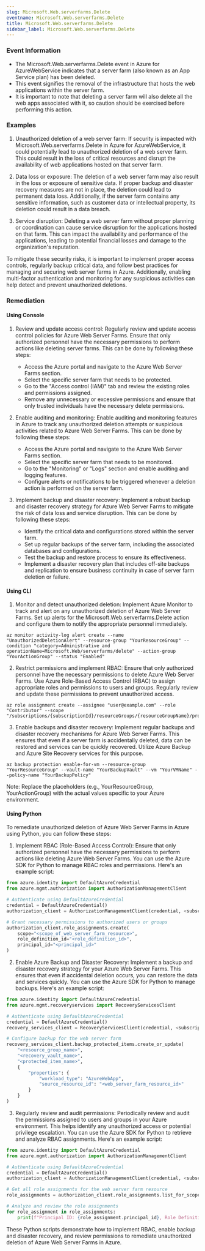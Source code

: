 ```yaml
--- 
slug: Microsoft.Web.serverfarms.Delete
eventname: Microsoft.Web.serverfarms.Delete
title: Microsoft.Web.serverfarms.Delete
sidebar_label: Microsoft.Web.serverfarms.Delete
---
```

                       
### Event Information

- The Microsoft.Web.serverfarms.Delete event in Azure for AzureWebService indicates that a server farm (also known as an App Service plan) has been deleted.
- This event signifies the removal of the infrastructure that hosts the web applications within the server farm.
- It is important to note that deleting a server farm will also delete all the web apps associated with it, so caution should be exercised before performing this action.


### Examples

1. Unauthorized deletion of a web server farm: If security is impacted with Microsoft.Web.serverfarms.Delete in Azure for AzureWebService, it could potentially lead to unauthorized deletion of a web server farm. This could result in the loss of critical resources and disrupt the availability of web applications hosted on that server farm.

2. Data loss or exposure: The deletion of a web server farm may also result in the loss or exposure of sensitive data. If proper backup and disaster recovery measures are not in place, the deletion could lead to permanent data loss. Additionally, if the server farm contains any sensitive information, such as customer data or intellectual property, its deletion could result in a data breach.

3. Service disruption: Deleting a web server farm without proper planning or coordination can cause service disruption for the applications hosted on that farm. This can impact the availability and performance of the applications, leading to potential financial losses and damage to the organization's reputation.

To mitigate these security risks, it is important to implement proper access controls, regularly backup critical data, and follow best practices for managing and securing web server farms in Azure. Additionally, enabling multi-factor authentication and monitoring for any suspicious activities can help detect and prevent unauthorized deletions.

### Remediation

#### Using Console

1. Review and update access control: Regularly review and update access control policies for Azure Web Server Farms. Ensure that only authorized personnel have the necessary permissions to perform actions like deleting server farms. This can be done by following these steps:
   - Access the Azure portal and navigate to the Azure Web Server Farms section.
   - Select the specific server farm that needs to be protected.
   - Go to the "Access control (IAM)" tab and review the existing roles and permissions assigned.
   - Remove any unnecessary or excessive permissions and ensure that only trusted individuals have the necessary delete permissions.

2. Enable auditing and monitoring: Enable auditing and monitoring features in Azure to track any unauthorized deletion attempts or suspicious activities related to Azure Web Server Farms. This can be done by following these steps:
   - Access the Azure portal and navigate to the Azure Web Server Farms section.
   - Select the specific server farm that needs to be monitored.
   - Go to the "Monitoring" or "Logs" section and enable auditing and logging features.
   - Configure alerts or notifications to be triggered whenever a deletion action is performed on the server farm.

3. Implement backup and disaster recovery: Implement a robust backup and disaster recovery strategy for Azure Web Server Farms to mitigate the risk of data loss and service disruption. This can be done by following these steps:
   - Identify the critical data and configurations stored within the server farm.
   - Set up regular backups of the server farm, including the associated databases and configurations.
   - Test the backup and restore process to ensure its effectiveness.
   - Implement a disaster recovery plan that includes off-site backups and replication to ensure business continuity in case of server farm deletion or failure.

#### Using CLI

1. Monitor and detect unauthorized deletion: Implement Azure Monitor to track and alert on any unauthorized deletion of Azure Web Server Farms. Set up alerts for the Microsoft.Web.serverfarms.Delete action and configure them to notify the appropriate personnel immediately.

```
az monitor activity-log alert create --name "UnauthorizedDeletionAlert" --resource-group "YourResourceGroup" --condition "category=Administrative and operationName=Microsoft.Web/serverfarms/delete" --action-group "YourActionGroup" --status "Enabled"
```

2. Restrict permissions and implement RBAC: Ensure that only authorized personnel have the necessary permissions to delete Azure Web Server Farms. Use Azure Role-Based Access Control (RBAC) to assign appropriate roles and permissions to users and groups. Regularly review and update these permissions to prevent unauthorized access.

```
az role assignment create --assignee "user@example.com" --role "Contributor" --scope "/subscriptions/{subscriptionId}/resourceGroups/{resourceGroupName}/providers/Microsoft.Web/serverfarms/{serverFarmName}"
```

3. Enable backups and disaster recovery: Implement regular backups and disaster recovery mechanisms for Azure Web Server Farms. This ensures that even if a server farm is accidentally deleted, data can be restored and services can be quickly recovered. Utilize Azure Backup and Azure Site Recovery services for this purpose.

```
az backup protection enable-for-vm --resource-group "YourResourceGroup" --vault-name "YourBackupVault" --vm "YourVMName" --policy-name "YourBackupPolicy"
```

Note: Replace the placeholders (e.g., YourResourceGroup, YourActionGroup) with the actual values specific to your Azure environment.

#### Using Python

To remediate unauthorized deletion of Azure Web Server Farms in Azure using Python, you can follow these steps:

1. Implement RBAC (Role-Based Access Control): Ensure that only authorized personnel have the necessary permissions to perform actions like deleting Azure Web Server Farms. You can use the Azure SDK for Python to manage RBAC roles and permissions. Here's an example script:

```python
from azure.identity import DefaultAzureCredential
from azure.mgmt.authorization import AuthorizationManagementClient

# Authenticate using DefaultAzureCredential
credential = DefaultAzureCredential()
authorization_client = AuthorizationManagementClient(credential, <subscription_id>)

# Grant necessary permissions to authorized users or groups
authorization_client.role_assignments.create(
    scope="<scope_of_web_server_farm_resource>",
    role_definition_id="<role_definition_id>",
    principal_id="<principal_id>"
)
```

2. Enable Azure Backup and Disaster Recovery: Implement a backup and disaster recovery strategy for your Azure Web Server Farms. This ensures that even if accidental deletion occurs, you can restore the data and services quickly. You can use the Azure SDK for Python to manage backups. Here's an example script:

```python
from azure.identity import DefaultAzureCredential
from azure.mgmt.recoveryservices import RecoveryServicesClient

# Authenticate using DefaultAzureCredential
credential = DefaultAzureCredential()
recovery_services_client = RecoveryServicesClient(credential, <subscription_id>)

# Configure backup for the web server farm
recovery_services_client.backup_protected_items.create_or_update(
    "<resource_group_name>",
    "<recovery_vault_name>",
    "<protected_item_name>",
    {
        "properties": {
            "workload_type": "AzureWebApp",
            "source_resource_id": "<web_server_farm_resource_id>"
        }
    }
)
```

3. Regularly review and audit permissions: Periodically review and audit the permissions assigned to users and groups in your Azure environment. This helps identify any unauthorized access or potential privilege escalation. You can use the Azure SDK for Python to retrieve and analyze RBAC assignments. Here's an example script:

```python
from azure.identity import DefaultAzureCredential
from azure.mgmt.authorization import AuthorizationManagementClient

# Authenticate using DefaultAzureCredential
credential = DefaultAzureCredential()
authorization_client = AuthorizationManagementClient(credential, <subscription_id>)

# Get all role assignments for the web server farm resource
role_assignments = authorization_client.role_assignments.list_for_scope("<scope_of_web_server_farm_resource>")

# Analyze and review the role assignments
for role_assignment in role_assignments:
    print(f"Principal ID: {role_assignment.principal_id}, Role Definition ID: {role_assignment.role_definition_id}")
```

These Python scripts demonstrate how to implement RBAC, enable backup and disaster recovery, and review permissions to remediate unauthorized deletion of Azure Web Server Farms in Azure.


 